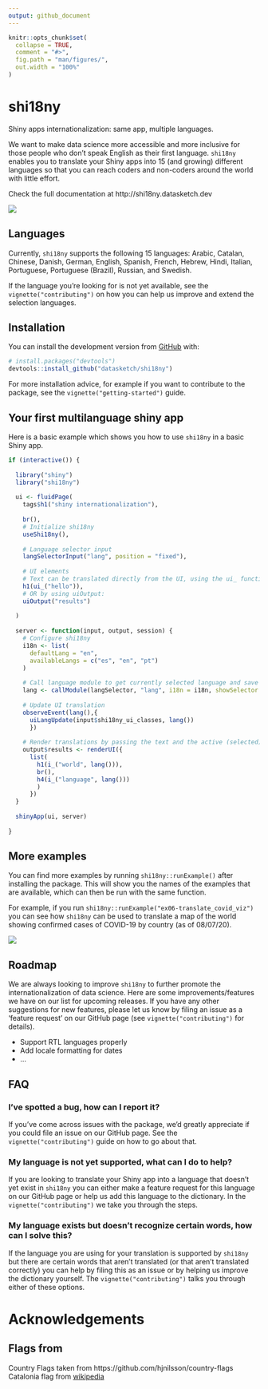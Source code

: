 ```yaml
---
output: github_document
---
```


<!-- README.md is generated from README.Rmd. Please edit that file -->

```r
knitr::opts_chunk$set(
  collapse = TRUE,
  comment = "#>",
  fig.path = "man/figures/",
  out.width = "100%"
)
```

# shi18ny

<!-- badges: start -->
<!-- badges: end -->

Shiny apps internationalization: same app, multiple languages.

We want to make data science more accessible and more inclusive for those people who don't speak English as their first language. `shi18ny` enables you to translate your Shiny apps into 15 (and growing) different languages so that you can reach coders and non-coders around the world with little effort. 

Check the full documentation at http://shi18ny.datasketch.dev

![](man/figures/hola-mundo-shi18ny.gif)

## Languages

Currently, `shi18ny` supports the following 15 languages: Arabic, Catalan, Chinese, Danish, German, English, Spanish, French, Hebrew, Hindi, Italian, Portuguese, Portuguese (Brazil), Russian, and Swedish. 

If the language you're looking for is not yet available, see the `vignette("contributing")` on how you can help us improve and extend the selection languages.


## Installation

You can install the development version from [GitHub](https://github.com/) with:

``` r
# install.packages("devtools")
devtools::install_github("datasketch/shi18ny")
```
For more installation advice, for example if you want to contribute to the package, see the `vignette("getting-started")` guide.

## Your first multilanguage shiny app

Here is a basic example which shows you how to use `shi18ny` in a basic Shiny app. 

```r
if (interactive()) {
  
  library("shiny")
  library("shi18ny")
  
  ui <- fluidPage(
    tags$h1("shiny internationalization"),
    
    br(),
    # Initialize shi18ny
    useShi18ny(),
    
    # Language selector input
    langSelectorInput("lang", position = "fixed"),
    
    # UI elements
    # Text can be translated directly from the UI, using the ui_ function:
    h1(ui_("hello")),
    # OR by using uiOutput:
    uiOutput("results")
    
  )
  
  server <- function(input, output, session) {
    # Configure shi18ny
    i18n <- list(
      defaultLang = "en",
      availableLangs = c("es", "en", "pt")
    )
    
    # Call language module to get currently selected language and save it in a reactive
    lang <- callModule(langSelector, "lang", i18n = i18n, showSelector = TRUE)
    
    # Update UI translation
    observeEvent(lang(),{
      uiLangUpdate(input$shi18ny_ui_classes, lang())
      })
    
    # Render translations by passing the text and the active (selected) language as the lang() parameter to the i_ function
    output$results <- renderUI({
      list(
        h1(i_("world", lang())), 
        br(), 
        h4(i_("language", lang()))
        )
      })
  }
  
  shinyApp(ui, server)
  
}
```

## More examples

You can find more examples by running `shi18ny::runExample()` after installing the package. This will show you the names of the examples that are available, which can then be run with the same function.

For example, if you run `shi18ny::runExample("ex06-translate_covid_viz")` you can see how `shi18ny` can be used to translate a map of the world showing confirmed cases of COVID-19 by country (as of 08/07/20).

![](man/figures/covid-map-shi18ny.gif)

## Roadmap

We are always looking to improve `shi18ny` to further promote the internationalization of data science. Here are some improvements/features we have on our list for upcoming releases. If you have any other suggestions for new features, please let us know by filing an issue as a 'feature request' on our GitHub page (see `vignette("contributing")` for details).

- Support RTL languages properly
- Add locale formatting for dates
- ...


## FAQ

### I've spotted a bug, how can I report it?

If you've come across issues with the package, we'd greatly appreciate if you could file an issue on our GitHub page. See the `vignette("contributing")` guide on how to go about that. 

### My language is not yet supported, what can I do to help?

If you are looking to translate your Shiny app into a language that doesn't yet exist in `shi18ny` you can either make a feature request for this language on our GitHub page or help us add this language to the dictionary. In the `vignette("contributing")` we take you through the steps.

### My language exists but doesn't recognize certain words, how can I solve this?

If the language you are using for your translation is supported by `shi18ny` but there are certain words that aren't translated (or that aren't translated correctly) you can help by filing this as an issue or by helping us improve the dictionary yourself. The `vignette("contributing")` talks you through either of these options. 


# Acknowledgements

## Flags from

Country Flags taken from https://github.com/hjnilsson/country-flags
Catalonia flag from [wikipedia](https://meta.wikimedia.org/wiki/File:Flag_of_Catalonia.svg)
